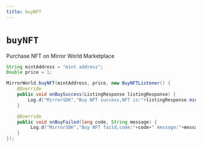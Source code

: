 ```yaml
---
title: buyNFT
---
```


# `buyNFT`
Purchase NFT on Mirror World Marketplace

```java
String mintAddress = "mint address";
Double price = 1;

MirrorWorld.buyNFT(mintAddress, price, new BuyNFTListener() {
    @Override
    public void onBuySuccess(ListingResponse listingResponse) {
        Log.d("MirrorSDK","Buy NFT success,NFT is:"+listingResponse.mint_address);
    }

    @Override
    public void onBuyFailed(long code, String message) {
         Log.d("MirrorSDK","Buy NFT faild,code:"+code+" message:"+message);
    }
});
```